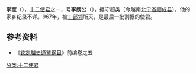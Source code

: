 '''李奎'''（{{vie|v='''Lý Khuê'''|hn=李奎}}），[[十二使君|十二使君]]之一，号'''李朗公'''（{{vie|v=Lý Lãng công|hn=李朗公}}），据守超类（今越南[[北宁省|北宁省]][[顺成县|顺成县]]），他的家乡纪录不详。967年，被[[丁部领|丁部领]]所灭，是最后一批割据的使君。

== 参考资料 ==
*《[[钦定越史通鉴纲目|钦定越史通鉴纲目]]》前编卷之五
  
{{Vietnam-bio-stub}}

[[分类:十二使君|分类:十二使君]]